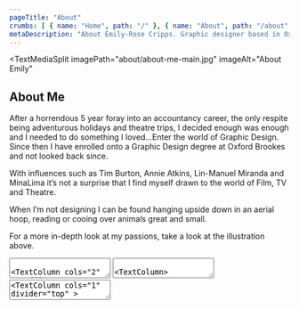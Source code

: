 ```yaml
---
pageTitle: "About"
crumbs: [ { name: "Home", path: "/" }, { name: "About", path: "/about" } ]
metaDescription: "About Emily-Rose Cripps. Graphic designer based in Oxford, UK. Book-making, exhibition design and more."
---
```


<TextMediaSplit
    imagePath="about/about-me-main.jpg"
    imageAlt="About Emily"
>

## About Me

After a horrendous 5 year foray into an accountancy career, the only respite being adventurous holidays and theatre trips, I decided enough was enough and I needed to do something I loved...Enter the world of Graphic Design. Since then I have enrolled onto a Graphic Design degree at Oxford Brookes and not looked back since. 

With influences such as Tim Burton, Annie Atkins, Lin-Manuel Miranda and MinaLima it’s not a surprise that I find myself drawn to the world of Film, TV and Theatre.

When I’m not designing I can be found hanging upside down in an aerial hoop, reading or cooing over animals great and small.

For a more in-depth look at my passions, take a look at the illustration above.

</TextMediaSplit>

<TextArea>

<TextColumn cols="2" noPadding="true">
<TextArea>

<TextColumn headerAlign="left">

## Currently developing skills in...

Hand-written signwriting

</TextColumn>
<TextColumn divider="top" headerAlign="left">

## Next skill to tackle...

Vector illustration

</TextColumn>
<TextColumn divider="top" headerAlign="left">

## Song on repeat...

<FontAwesomeIcon icon={["fab", "spotify"]} />&nbsp;
<a href="https://open.spotify.com/track/03yOjwHoOPDlTUg0NRxN6t?si=4c49c8d9c57645fb" target="_blank">Cemetary Gates - The Smiths</a>

</TextColumn>

</TextArea>
</TextColumn>

<TextColumn cols="2" noPadding="true">
<TextArea>

<TextColumn>

## Awards

<table>
    <tbody>
        <tr>
            <td>
                Winning Design for the Giraffe About Town Trail<br/>
                <small>The Royal Zoological Society of Scotland</small>
            </td>
            <td style="text-align:right;">2022</td>
        </tr>
    </tbody>
</table>

</TextColumn>

</TextArea>
</TextColumn>

</TextArea>

<TextArea>
<TextColumn cols="1" divider="top" >

<TextArea>

<TextColumn cols="2">

## Qualifications/Courses

<table>
    <tbody>
        <tr>
            <td>
                <p>Undergraduate Degree - Graphic Design (Currently ongoing)<br/>
                <small>Oxford Brookes University</small></p>
            </td>
            <td style="text-align:right;">2020 - 2023</td>
        </tr>
        <tr>
            <td>Joby Carter’s Learn About Letters - Online Signwriting Course</td>
            <td style="text-align:right;">2022</td>
        </tr>
        <tr>
            <td>Joby Carter’s Fancy Lettering - Online Signwriting Course</td>
            <td style="text-align:right;">2022</td>
        </tr>
        <tr>
            <td>
                <p>Prop Making Essentials<br/>
                <small>Creative Media Skills Institute</small></p>
            </td>
            <td style="text-align:right;">2022</td>
        </tr>
    </tbody>
</table>
</TextColumn>

<TextColumn cols="2">

## Experience

<table>
    <tbody>
        <tr>
            <td>
                Richard Nutbourne Scenic Studio<br/>
                <small>Scenic Artist - Work experience</small>
            </td>
            <td style="text-align:right;">2021</td>
        </tr>
    </tbody>
</table>

</TextColumn>

</TextArea>

</TextColumn>
</TextArea>